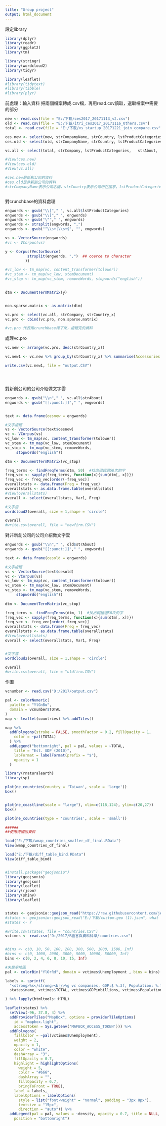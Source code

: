 ---
title: "Group project"
output: html_document
---

設定library

```{r setup, include=FALSE}
library(dplyr)
library(readr)
library(ggplot2)
library(tm)

library(stringr)
library(wordcloud2)
library(tidyr)

library(leaflet)
#library(tidytext)
#library(tibble)
#library(plyr)

``` 


前處理：輸入資料
把兩個檔案轉成.csv檔，再用read.csv讀取，選取檔案中需要的部分

```{r}

new <- read.csv(file = "E:/下載/ces2017_20171113_v2.csv")
old <- read.csv(file = "E:/下載/itri_ces2017_20171116_Others.csv")
total <- read.csv(file = "E:/下載/vs_startup_20171221_join_compare.csv")

ces.new <- select(new, strCompanyName, strCountry, lstProductCategories, strAbout)
ces.old <- select(old, strCompanyName, strCountry, lstProductCategories, strAbout)

vc.all <- select(total, strCompany,	lstProductCategories,	strAbout,	strCountry_x,	strSource_x, lstStrTag ,strCountry_y,	strDescription,	strSource_y, intTotalFundingAmount )

#View(ces.new)
#View(ces.old)
#View(vc.all)

#ces.new是新創公司的資料
#ces.old是非新創公司的資料
#strCompanyName表示公司名稱，strCountry表示公司所在國家，lstProductCategories表示主要產品項目，strAbout為公司介紹



```

對crunchbase的資料處理

```{r}
engwords <- gsub("\\["," ", vc.all$lstProductCategories)
engwords <- gsub("\\]"," ", engwords)
engwords <- gsub("\""," ", engwords)
engwords <- strsplit(engwords, ",")
engwords <- gsub("^\\s+|\\s+$", "", engwords)

vs <- VectorSource(engwords)
#vc <- VCorpus(vs)

y <- Corpus(VectorSource(
          strsplit(engwords, ",")  ## coerce to character
         ))

#vc_low <- tm_map(vc, content_transformer(tolower))
#vc_stem <- tm_map(vc_low, stemDocument)
#vc_stop <- tm_map(vc_stem, removeWords, stopwords("english"))
  

dtm <- DocumentTermMatrix(y)


non.sparse.matrix <- as.matrix(dtm)

vc.pro <- select(vc.all, strCompany, strCountry_x)
vc.pro <- cbind(vc.pro, non.sparse.matrix)

#vc.pro 代表用crunchbase爬下來，處理完的資料


```


處理vc.pro

```{r}
vc.new <- arrange(vc.pro, desc(strCountry_x))

vc.new1 <- vc.new %>% group_by(strCountry_x) %>% summarise(Accessories.total = sum(accessories), AutomotiveVehicleTech.total = sum(automotive), OtherConsumerTech.total = sum(other), PublicPolicyGov.total = sum(public), Wearables.total = sum(wearables), Audio.total = sum(audio), ARVR.total = sum(virtual), HealthandBiotech.total = sum(health), Robotics.total = sum(robotics), SmartCities.total = sum(cities), Lifestyle.total = sum(lifestyle), SmartHome.total = sum(management), ComputerHardwareSoftware.total = sum(computer), Nanotech.total = sum(nanotechnology), Accessibility.total = sum(accessibility), FitnessSport = sum(fitness), WirelessDevices.total = sum(wireless), Telecommunications.total = sum(telecommunications), DigitalImaging.total = sum(photography), Video.total = sum(video), Education.total = sum(education), Gaming.total = sum(gaming), InternetServices.total = sum(internet), MobileApps.total = sum(apps), Sensors.total = sum(sensors), Biometrics.total = sum(biometrics), OnlineMedia.total = sum(online), Ecommerce.total = sum(finance),  CyberSSecurity.total = sum(cyber), Safety.total = sum(safety), Sustainability.total = sum(sustainability), TravelLeisure.total = sum(travel), Drones.total = sum(drones), threeDprinting.total = sum(printing), ContentCreation.total = sum(creation), StreamingServices.total = sum(streaming), WirelessDevices.total = sum(devices), WirelessService.total = sum(wireless)-sum(devices))

write.csv(vc.new1, file = "output.CSV")





```

對新創公司的公司介紹做文字雲

```{r}

engwords <- gsub("\\n"," ", vc.all$strAbout)
engwords <- gsub("[[:punct:]]"," ", engwords) 


text <- data.frame(cesnew = engwords)

#文字處理
vs <- VectorSource(text$cesnew)
vc <- VCorpus(vs)
vc_low <- tm_map(vc, content_transformer(tolower))
vc_stem <- tm_map(vc_low, stemDocument)
vc_stop <- tm_map(vc_stem, removeWords,
     stopwords("english"))

dtm <- DocumentTermMatrix(vc_stop)

freq_terms <- findFreqTerms(dtm, 50)  #找出現超過50次的字
freq_vec <- sapply(freq_terms, function(x){sum(dtm[, x])})
freq_vec <- freq_vec[order(-freq_vec)]
overallstats <- data.frame(Freq = freq_vec)
overallstats <- as.data.frame.table(overallstats)
#View(overallstats)
overall <- select(overallstats, Var1, Freq)

#文字雲
wordcloud2(overall, size = 1,shape = 'circle')

overall
#write.csv(overall, file = "newfirm.CSV")

```

對非新創公司的公司介紹做文字雲

```{r}

engwords <- gsub("\\n"," ", old$strAbout)
engwords <- gsub("[[:punct:]]"," ", engwords) 

text <- data.frame(cesold = engwords)

#文字處理
vs <- VectorSource(text$cesold)
vc <- VCorpus(vs)
vc_low <- tm_map(vc, content_transformer(tolower))
vc_stem <- tm_map(vc_low, stemDocument)
vc_stop <- tm_map(vc_stem, removeWords,
     stopwords("english"))
  
dtm <- DocumentTermMatrix(vc_stop)

freq_terms <- findFreqTerms(dtm, 1)  #找出現超過50次的字
freq_vec <- sapply(freq_terms, function(x){sum(dtm[, x])})
freq_vec <- freq_vec[order(-freq_vec)]
overallstats <- data.frame(Freq = freq_vec)
overallstats <- as.data.frame.table(overallstats)
#View(overallstats)
overall <- select(overallstats, Var1, Freq)


#文字雲
wordcloud2(overall, size = 1,shape = 'circle')

overall
#write.csv(overall, file = "oldfirm.CSV")
```


作圖


```{r}

vcnumber <- read.csv("D:/2017/output.csv")

pal <- colorNumeric(
  palette = "YlGnBu",
  domain = vcnumber$TOTAL
)
map <- leaflet(countries) %>% addTiles()

map %>%
  addPolygons(stroke = FALSE, smoothFactor = 0.2, fillOpacity = 1,
    color = ~pal(TOTAL)
  ) %>%
  addLegend("bottomright", pal = pal, values = ~TOTAL,
    title = "Est. GDP (2010)",
    labFormat = labelFormat(prefix = "$"),
    opacity = 1
  )


```



```{r}
library(rnaturalearth)
library(sp)

plot(ne_countries(country = 'Taiwan', scale = 'large'))
box()


plot(ne_coastline(scale = "large"), xlim=c(118,124), ylim=c(20,27))
box()

plot(ne_countries(type = 'countries', scale = 'small'))

######
##使用德國版資料

load("E:/下載/wmap_countries_smaller_df_final.RData") 
View(wmap_countries_df_final)

load("E:/下載/diff_table_bind.RData")
View(diff_table_bind)



```


```{R}
#install.package("geojsonio")
library(geojsonio)
library(geojson)
library(leaflet)
library(rjson)
library(shiny)
library(leaflet)


states <- geojsonio::geojson_read("https://raw.githubusercontent.com/johan/world.geo.json/master/countries.geo.json", what = "sp")
#states <- geojsonio::geojson_read("E:/下載/custom.geo (1).json", what = "sp")
#states <- r

#write.csv(states, file = "countries.CSV")
vctimes <- read.csv("D:/2017/R語言與資料科學/countries.csv")


#bins <- c(0, 10, 50, 100, 200, 300, 500, 1000, 1500, Inf)
#bins <- c(0, 1000, 2000, 3000, 5000, 10000, 50000, Inf)
bins <- c(0, 2, 4, 6, 8, 10, 15, Inf)

#失業率地圖
pal <- colorBin("YlOrRd", domain = vctimes$Unemployment , bins = bins)

labels <- sprintf(
  "<strong>%s</strong><br/>%g vc companies, GDP:$ %.3f, Population: %.f",
  states$name, vctimes$TOTAL, vctimes$GDPinbillions, vctimes$Population

) %>% lapply(htmltools::HTML)

leaflet(states) %>%
  setView(-96, 37.8, 4) %>%
  addProviderTiles("MapBox", options = providerTileOptions(
    id = "mapbox.light",
    accessToken = Sys.getenv('MAPBOX_ACCESS_TOKEN'))) %>%
  addPolygons(
    fillColor = ~pal(vctimes$Unemployment),
    weight = 2,
    opacity = 1,
    color = "white",
    dashArray = "3",
    fillOpacity = 0.7,
    highlight = highlightOptions(
      weight = 5,
      color = "#666",
      dashArray = "",
      fillOpacity = 0.7,
      bringToFront = TRUE),
    label = labels,
    labelOptions = labelOptions(
      style = list("font-weight" = "normal", padding = "3px 8px"),
      textsize = "15px",
      direction = "auto")) %>%
  addLegend(pal = pal, values = ~density, opacity = 0.7, title = NULL,
    position = "bottomright")
```




